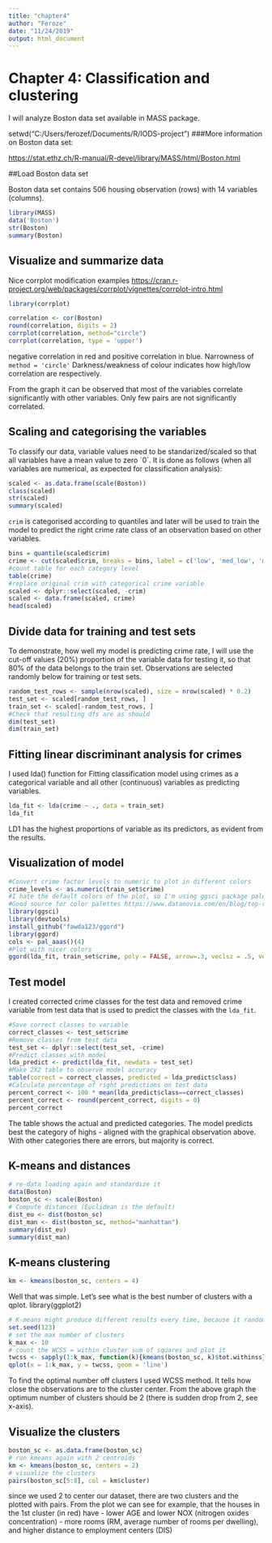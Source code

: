 ```yaml
---
title: "chapter4"
author: "Feroze"
date: "11/24/2019"
output: html_document
---
```


# Chapter 4: Classification and clustering {.tabset}


 I will analyze Boston data set available in MASS package. 

setwd("C:/Users/ferozef/Documents/R/IODS-project")
###More information on Boston data set:  

<https://stat.ethz.ch/R-manual/R-devel/library/MASS/html/Boston.html>

##Load Boston data set

Boston data set contains 506 housing observation (rows) with 14 variables (columns).

```r
library(MASS)
data('Boston')
str(Boston)
summary(Boston)
```

## Visualize and summarize data

Nice corrplot modification examples <https://cran.r-project.org/web/packages/corrplot/vignettes/corrplot-intro.html>

```r
library(corrplot)

correlation <- cor(Boston)
round(correlation, digits = 2)
corrplot(correlation, method="circle")
corrplot(correlation, type = 'upper')
```

 negative correlation in red and positive correlation in blue. Narrowness of `method = 'circle'` Darkness/weakness of colour indicates how high/low correlation are respectively.  

From the graph it can be observed that most of the variables correlate significantly with other variables. Only few pairs are not significantly correlated.

## Scaling and categorising the variables


To classify our data, variable values need to be standarized/scaled so that all variables have a mean value to zero `0´. It is done as follows (when all variables are numerical, as expected for classification analysis):

```r
scaled <- as.data.frame(scale(Boston))
class(scaled)
str(scaled)
summary(scaled)
```
`crim` is categorised according to quantiles and later will be used to train the model to predict the right crime rate class of an observation based on other variables.

```r
bins = quantile(scaled$crim)
crime <- cut(scaled$crim, breaks = bins, label = c('low', 'med_low', 'med_high', 'high'), include.lowest = TRUE)
#count table for each category level
table(crime)
#replace original crim with categorical crime variable
scaled <- dplyr::select(scaled, -crim)
scaled <- data.frame(scaled, crime)
head(scaled)
```
## Divide data for training and test sets

To demonstrate, how well my model is predicting crime rate, I will use the cut-off values (20%) proportion of the variable data for testing it, so that 80% of the data belongs to the train set. Observations are selected randomly below for training or test sets.

```r
random_test_rows <- sample(nrow(scaled), size = nrow(scaled) * 0.2)
test_set <- scaled[random_test_rows, ]
train_set <- scaled[-random_test_rows, ]
#Check that resulting dfs are as should
dim(test_set)
dim(train_set)
```



## Fitting linear discriminant analysis for crimes

I used lda() function for Fitting classification model using crimes as a categorical variable and all other (continuous) variables as predicting variables.

```r
lda_fit <- lda(crime ~ ., data = train_set)
lda_fit
```
LD1 has the highest proportions of variable as its predictors, as evident from the results.

## Visualization of model


```r
#Convert crime factor levels to numeric to plot in different colors
crime_levels <- as.numeric(train_set$crime)
#I hate the default colors of the plot, so I'm using ggsci package palettes instead
#Good source for color palettes https://www.datanovia.com/en/blog/top-r-color-palettes-to-know-for-great-data-visualization/
library(ggsci)
library(devtools)
install_github("fawda123/ggord")
library(ggord)
cols <- pal_aaas()(4)
#Plot with nicer colors
ggord(lda_fit, train_set$crime, poly = FALSE, arrow=.3, veclsz = .5, vec_ext = 4, size=1, cols = cols)
```



## Test model

I created corrected crime classes for the test data and removed crime variable from test data that is used to predict the classes with the `lda_fit`.

```r
#Save correct classes to variable
correct_classes <- test_set$crime
#Remove classes from test data
test_set <- dplyr::select(test_set, -crime)
#Predict classes with model
lda_predict <- predict(lda_fit, newdata = test_set)
#Make 2X2 table to observe model accuracy
table(correct = correct_classes, predicted = lda_predict$class)
#Calculate percentage of right predictions on test data
percent_correct <- 100 * mean(lda_predict$class==correct_classes)
percent_correct <- round(percent_correct, digits = 0)
percent_correct
```

The table shows the actual and predicted categories. The model predicts best the category of highs  - aligned with the graphical observation above. With other categories there are errors, but majority is correct. 

## K-means and distances 

```r
# re-data loading again and standardize it
data(Boston)
boston_sc <- scale(Boston)
# Compute distances (Euclidean is the default)
dist_eu <- dist(boston_sc)
dist_man <- dist(boston_sc, method="manhattan")
summary(dist_eu)
summary(dist_man)
```


## K-means clustering
```r
km <- kmeans(boston_sc, centers = 4)
```

Well that was simple. Let's see what is the best number of clusters with a qplot. 
 library(ggplot2)
```r
# K-means might produce different results every time, because it randomly assigns the initial cluster centers. The function set.seed() can be used to deal with that.
set.seed(123)
# set the max number of clusters
k_max <- 10
# count the WCSS = within cluster sum of squares and plot it
twcss <- sapply(1:k_max, function(k){kmeans(boston_sc, k)$tot.withinss})
qplot(x = 1:k_max, y = twcss, geom = 'line')
```




To find the optimal number off clusters I used WCSS method. It tells how close the observations are to the cluster center. From the above graph the optimum number of clusters should be 2 (there is sudden drop from 2, see x-axis). 

## Visualize the clusters

```r
boston_sc <- as.data.frame(boston_sc)
# run kmeans again with 2 centroids
km <- kmeans(boston_sc, centers = 2)
# visualize the clusters
pairs(boston_sc[5:8], col = km$cluster)
```

since we used 2 to center our dataset, there are two clusters and the plotted with pairs. From the plot we can see for example, that the houses in the 1st cluster (in red) have
- lower AGE and lower NOX (nitrogen oxides concentration) 
- more rooms (RM, average number of rooms per dwelling), and higher distance to employment centers (DIS) 

